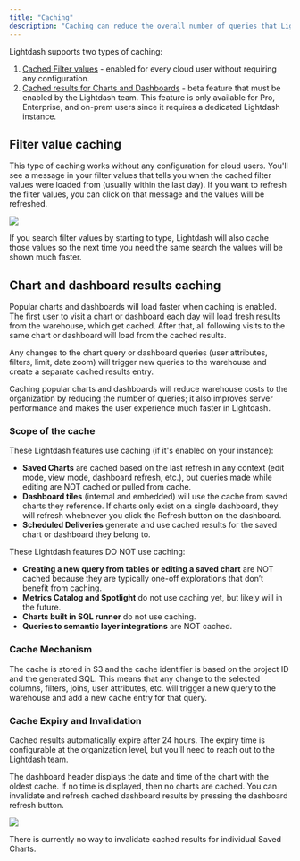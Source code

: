 ```yaml
---
title: "Caching"
description: "Caching can reduce the overall number of queries that Lightdash executes against your data warehouse. Learn more about the types of caching and how to enable caching in this doc."
---
```


Lightdash supports two types of caching:

1. [Cached Filter values](#filter-value-caching) - enabled for every cloud user without requiring any configuration.
2. [Cached results for Charts and Dashboards](#chart-and-dashboard-results-caching) - beta feature that must be enabled by the Lightdash team. This feature is only available for Pro, Enterprise, and on-prem users since it requires a dedicated Lightdash instance.

## Filter value caching

This type of caching works without any configuration for cloud users. You'll see a message in your filter values that tells you when the cached filter values were loaded from (usually within the last day). If you want to refresh the filter values, you can click on that message and the values will be refreshed.

![](/images/references/cached-filter.png)

If you search filter values by starting to type, Lightdash will also cache those values so the next time you need the same search the values will be shown much faster.

## Chart and dashboard results caching

Popular charts and dashboards will load faster when caching is enabled. The first user to visit a chart or dashboard each day will load fresh results from the warehouse, which get cached. After that, all following visits to the same chart or dashboard will load from the cached results.

Any changes to the chart query or dashboard queries (user attributes, filters, limit, date zoom) will trigger new queries to the warehouse and create a separate cached results entry.

Caching popular charts and dashboards will reduce warehouse costs to the organization by reducing the number of queries; it also improves server performance and makes the user experience much faster in Lightdash.

### Scope of the cache

These Lightdash features use caching (if it's enabled on your instance):

- **Saved Charts** are cached based on the last refresh in any context (edit mode, view mode, dashboard refresh, etc.), but queries made while editing are NOT cached or pulled from cache.
- **Dashboard tiles** (internal and embedded) will use the cache from saved charts they reference. If charts only exist on a single dashboard, they will refresh whebnever you click the Refresh button on the dashboard.
- **Scheduled Deliveries** generate and use cached results for the saved chart or dashboard they belong to.

These Lightdash features DO NOT use caching:

- **Creating a new query from tables or editing a saved chart** are NOT cached because they are typically one-off explorations that don’t benefit from caching.
- **Metrics Catalog and Spotlight** do not use caching yet, but likely will in the future.
- **Charts built in SQL runner** do not use caching.
- **Queries to semantic layer integrations** are NOT cached.

### Cache Mechanism

The cache is stored in S3 and the cache identifier is based on the project ID and the generated SQL. This means that any change to the selected columns, filters, joins, user attributes, etc. will trigger a new query to the warehouse and add a new cache entry for that query.

### Cache Expiry and Invalidation

Cached results automatically expire after 24 hours. The expiry time is configurable at the organization level, but you'll need to reach out to the Lightdash team.

The dashboard header displays the date and time of the chart with the oldest cache. If no time is displayed, then no charts are cached. You can invalidate and refresh cached dashboard results by pressing the dashboard refresh button.

![](/images/references/dashboard-cache-time.png)

<Info>
  There is currently no way to invalidate cached results for individual Saved Charts.
</Info>